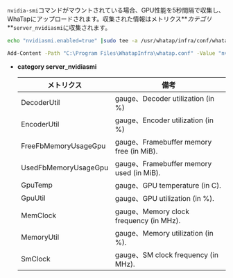 `nvidia-smi`コマンドがマウントされている場合、GPU性能を5秒間隔で収集し、WhaTapにアップロードされます。収集された情報はメトリクス**_カテゴリ_**`server_nvidiasmi`に収集されます。

<Tabs>
<TabItem value="lxs" label="Linux Shell">

```bash title=SH
echo "nvidiasmi.enabled=true" |sudo tee -a /usr/whatap/infra/conf/whatap.conf
```

</TabItem>
<TabItem value="wps" label="Windows Powershell">

```bash title=SH
Add-Content -Path "C:\Program Files\WhatapInfra\whatap.conf" -Value "nvidiasmi.enabled=true"
```

</TabItem>
</Tabs>

- **category server_nvidiasmi**

  | メトリクス                | 備考                                      |
  | -------------------- | --------------------------------------- |
  | DecoderUtil          | gauge、Decoder utilization (in %)        |
  | EncoderUtil          | gauge、Encoder utilization (in %)        |
  | FreeFbMemoryUsageGpu | gauge、Framebuffer memory free (in MiB). |
  | UsedFbMemoryUsageGpu | gauge、Framebuffer memory used (in MiB). |
  | GpuTemp              | gauge、GPU temperature (in C).           |
  | GpuUtil              | gauge、GPU utilization (in %).           |
  | MemClock             | gauge、Memory clock frequency (in MHz).  |
  | MemoryUtil           | gauge、Memory utilization (in %).        |
  | SmClock              | gauge、SM clock frequency (in MHz).      |
